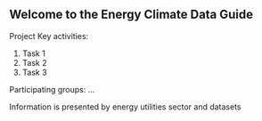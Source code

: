 ## Welcome to the Energy Climate Data Guide

Project Key activities:

1. Task 1
2. Task 2 
3. Task 3

Participating groups: ...

Information is presented by energy utilities sector and datasets